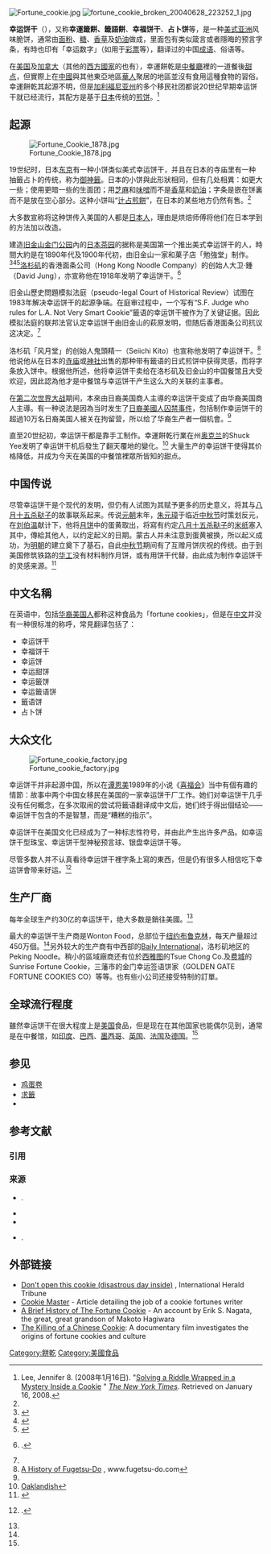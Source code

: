 {{bettertranslation}}
{{expand English}}
{{noteTA
|G1=Food
|1=zh-hans:黄油;zh-hk:牛油;zh-tw:奶油;
}}
[[File:Fortune_cookie.jpg|thumb]]
[[File:fortune_cookie_broken_20040628_223252_1.jpg|thumb]]

'''幸运饼干'''（{{lang-en|'''fortune cookie'''}}），又称'''幸運籤餅、籤語餅'''、'''幸福饼干'''、'''占卜饼'''等，是一种[[美國|美式]][[亚洲|亚洲]]风味脆饼，通常由[[面粉|面粉]]、[[糖|糖]]、[[香草|香草]]及[[黄油|奶油]]做成，里面包有类似箴言或者隱晦的预言字条，有時也印有「幸运数字」（如用于[[彩票|彩票]]等），翻译过的中国[[成语|成语]]、俗语等。

在[[美国|美国]]及[[加拿大|加拿大]]（其他的[[西方國家|西方國家]]的也有），幸運餅乾是[[中餐廳|中餐廳]]裡的一道餐後[[甜点|甜点]]，但實際上在[[中國|中國]]與其他東亞地區[[華人|華人]]聚居的地區並沒有食用這種食物的習俗。幸運餅乾其起源不明，但是[[加利福尼亚州|加利福尼亚州]]的多个移民社团都说20世纪早期幸运饼干就已经流行，其配方是基于[[日本|日本]]传统的[[煎餅_(日本)|煎饼]]。<ref name=solving>Lee,  Jennifer 8. (2008年1月16日). "[http://www.nytimes.com/2008/01/16/dining/16fort.html  Solving a Riddle Wrapped in a Mystery Inside  a Cookie] {{Wayback|url=http://www.nytimes.com/2008/01/16/dining/16fort.html |date=20110903021045 }}" ''[[The_New_York_Times|The New York Times]]''.  Retrieved on January 16, 2008.</ref>

== 起源 ==

[[File:Fortune_Cookie_1878.jpg|thumb]]

19世纪时，日本[[东京|东京]]有一种小饼类似美式幸运饼干，并且在日本的寺庙里有一种抽籤占卜的传统，称为[[求籤|御神籤]]。日本的小饼與此形狀相同，但有几处相異：如更大一些；使用更暗一些的生面团；用[[芝麻|芝麻]]和[[味噌|味噌]]而不是[[香草|香草]]和[[鮮奶油|奶油]]；字条是嵌在饼裏而不是放在空心部分。这种小饼叫“[[辻占煎餅|辻占煎餅]]”，在日本的某些地方仍然有售。<ref name=solving/>

大多数宣称将这种饼传入美国的人都是[[日本人|日本人]]，理由是烘焙师傅将他们在日本学到的方法加以改造。

建造[[旧金山|旧金山]][[金门公园|金门公园]]內的[[日本茶园|日本茶园]]的{{link-en|萩原真|Makoto Hagiwara}}据称是美国第一个推出美式幸运饼干的人，時間大約是在1890年代及1900年代初，由旧金山一家和菓子店「勉強堂」制作。<ref name=Nagata>{{cite web |  last = Nagata |  first = Erik |  title = A Brief History of The Fortune  Cookie |  url = http://www.hanascape.com/aboutus/fortunecookie/index.html |  accessdate = 2010-03-10 |  archive-date = 2008-08-20 |  archive-url = https://web.archive.org/web/20080820002056/http://www.hanascape.com/aboutus/fortunecookie/index.html |  dead-url = yes }}</ref><ref name=Ono>{{cite web |  last = Ono |  first = Gary |  title = Japanese American Fortune Cookie: A  Taste of Fame or Fortune --  Part II |  url = http://www.discovernikkei.org/forum/en/node/1935 |  date = 2007-10-31 |  accessdate = 2018-12-21 |  archive-date = 2009-04-04 |  archive-url = https://web.archive.org/web/20090404074145/http://www.discovernikkei.org/forum/en/node/1935 |  dead-url = no }}</ref><ref name="Martin_2004_8">{{Harv|Martin|2004}}</ref>[[洛杉矶|洛杉矶]]的香港面条公司（Hong Kong Noodle Company）的创始人大卫·鍾（David Jung），亦宣称他在1918年发明了幸运饼干。<ref name="Brunner_2005_5">{{Harv|Brunner|2005}}.</ref>

旧金山歷史問題模拟法庭（pseudo-legal Court of Historical Review）试图在1983年解决幸运饼干的起源争端。在庭审过程中，一个写有“S.F. Judge who rules for L.A. Not Very Smart Cookie”籤语的幸运饼干被作为了关键证据。因此模拟法庭的联邦法官认定幸运饼干由旧金山的萩原发明，但随后香港面条公司抗议这决定。<ref name="Brunner_2005_5"/> 

洛杉矶「风月堂」的创始人鬼頭精一（Seiichi Kito）也宣称他发明了幸运饼干。<ref>[http://www.fugetsu-do.com/history.htm A History of Fugetsu-Do] {{Wayback|url=http://www.fugetsu-do.com/history.htm |date=20171227032338 }},  www.fugetsu-do.com</ref>他说他从在日本的[[寺庙|寺庙]]或[[神社|神社]]{{里}}出售的那种带有籤语的日式煎饼中获得灵感，而将字条放入饼中。根据他所述，他将幸运饼干卖给在洛杉矶及旧金山的中国餐馆且大受欢迎，因此認為他才是中餐馆与幸运饼干产生这么大的关联的主事者。

在[[第二次世界大战|第二次世界大战]]期间，本來由日裔美国商人主導的幸运饼干变成了由华裔美国商人主導。有一种说法是因為当时发生了[[日裔美國人囚禁|日裔美國人囚禁事件]]，包括制作幸运饼干的超過10万名日裔美国人被关在拘留营，所以给了华裔生产者一個机會。<ref name=solving/>
 
直至20世纪初，幸运饼干都是靠手工制作。幸運餅乾行業在州[[奥克兰|奥克兰]]的Shuck Yee发明了幸运饼干机后發生了翻天覆地的變化。<ref>[http://www.oaklandish.com/TALES/patrons.html Oaklandish]{{dead link|date=2017年12月 |bot=InternetArchiveBot |fix-attempted=yes }}</ref> 大量生产的幸运饼干使得其价格降低，并成为今天在美国的中餐馆裡眾所皆知的甜点。
  
== 中国传说 ==
尽管幸运饼干是个现代的发明，但仍有人试图为其赋予更多的历史意义，将其与[[八月十五杀鞑子|八月十五杀鞑子]]的故事联系起来。传说[[元朝|元朝]]末年，[[朱元璋|朱元璋]]于临近[[中秋节|中秋节]]时策划反元，在[[刘伯温|刘伯温]]献计下，他将[[月饼|月饼]]中的蛋黄取出，将寫有约定[[八月十五杀鞑子|八月十五杀鞑子]]的[[米纸|米纸]]塞入其中，傳給其他人，以约定起义的日期。蒙古人并未注意到蛋黄被换，所以起义成功，为[[明朝|明朝]]的建立奠下了基石，自此[[中秋节|中秋节]]期间有了互赠月饼庆祝的传统。由于到美国修筑铁路的[[华工|华工]]没有材料制作月饼，或有用饼干代替，由此成为制作幸运饼干的灵感来源。<ref>{{cite web |url=https://www.dailyscanner.com/fortune-cookie-fortunes/ |title=Chinese Fortune Cookies |last=Wilson |first=Sophia |date=2020-05-23 |website=List of Fortune Cookie & History<!--|publisher= |access-date= |quote=--> |accessdate=2020-09-30 |archive-date=2019-12-25 |archive-url=https://web.archive.org/web/20191225172625/https://www.dailyscanner.com/fortune-cookie-fortunes/ |dead-url=no }}</ref>

== 中文名稱 ==
在英语中，包括[[华裔美国人|华裔美国人]]都称这种食品为「fortune cookies」，但是在[[中文|中文]]{{里}}并没有一种很标准的称呼，常見翻译包括了：
*幸运饼干
*幸福饼干
*幸运饼
*幸运甜饼
*幸运籤饼
*幸运籤语饼
*籤语饼
*占卜饼

== 大众文化 ==
[[File:Fortune_cookie_factory.jpg|thumb]]

幸运饼干并非起源中国，所以在[[谭恩美|谭恩美]]1989年的小说《[[喜福会|喜福会]]》当中有個有趣的情節：故事中两个中国女移民在美国的一家幸运饼干厂工作。她们对幸运饼干几乎没有任何概念，在多次取闹的尝试将籤语翻译成中文后，她们终于得出個结论——幸运饼干包含的不是智慧，而是“糟糕的指示”。

幸运饼干在美国文化已经成为了一种标志性符号，并由此产生出许多产品。如幸运饼干型珠宝、幸运饼干型神秘预言球、银盘幸运饼干等。

尽管多数人并不认真看待幸运饼干裡字条上寫的東西，但是仍有很多人相信吃下幸运饼會带来好运。<ref name="Parvin_1995">{{Harv|Parvin|1995}}.</ref>

== 生产厂商 ==

每年全球生产约30亿的幸运饼干，绝大多数是銷往美國。<ref name="solving"/>

最大的幸运饼干生产商是Wonton Food，总部位于[[纽约|纽约]][[布鲁克林|布鲁克林]]，每天产量超过450万個。<ref name="solving"/>另外较大的生产商有中西部的[https://web.archive.org/web/20140827074401/http://www.bailyinc.com/Prod_List.aspx?pc_id=8 Baily International]，洛杉矶地区的Peking Noodle。稍小的區域廠商还有位於[[西雅图|西雅图]]的Tsue Chong Co.及[[费城|费城]]的Sunrise Fortune Cookie，三藩市的金门幸运签语饼家（GOLDEN GATE FORTUNE COOKIES CO）等等。也有些小公司还接受特制的訂單。

== 全球流行程度 ==
雖然幸运饼干在很大程度上是[[美国|美国]]食品，但是现在在其他国家也能偶尔见到，通常是在中餐馆，如[[印度|印度]]、[[巴西|巴西]]、[[墨西哥|墨西哥]]、[[英国|英国]]、[[法国|法国]]及[[德国|德国]]。<ref name="solving"/>

==参见==
*[[鸡蛋卷|鸡蛋卷]]
*[[求籤|求籤]]
*{{link-ms|Kuih kapit}}

== 参考文献 ==
=== 引用 ===
{{Reflist|30em}}

=== 来源 ===
{{refbegin}}
* {{Citation
 |surname1    = Martin
 |given1      = James
 |year        = 2004
 |title       = Fortune Cookies: A San Francisco Invention
 |journal     = About.com
 |url         = http://sanfrancisco.about.com/cs/daytrips/a/fortunecook.htm
 |accessdate  = August 11, 2004
 |deadurl     = yes
 |archiveurl  = https://web.archive.org/web/20040818180921/http://sanfrancisco.about.com/cs/daytrips/a/fortunecook.htm
 |archivedate = 2004年8月18日
}}.
* {{Citation
 | surname1 = Brunner
 | given1 = Borgna
 | year = 2005
 | title = The History of the Fortune Cookie
 | journal = Infoplease
 | url = http://www.infoplease.com/spot/fortunecookies.html
 | accessdate = May 10, 2005
 | archive-date = 2010-02-27
 | archive-url = https://web.archive.org/web/20100227072545/http://www.infoplease.com/spot/fortunecookies.html
 | dead-url = no
 }}
* {{cite book
| title= The Fortune Cookie Chronicles
| url= https://archive.org/details/fortunecookiechr0000leej
| last= Lee
| first= Jennifer 8.
| authorlink= Jennifer 8. Lee
| year= 2008
| publisher= Twelve Books
| location = New York City
| ISBN = 0446580074 }}
* {{Citation
 | surname1 = Parvin
 | given1 = Ellie
 | year = 1995
 | title = Fortune cookie US invention
 | journal = Golden Gater
 | url = http://www.journalism.sfsu.edu/www/pubs/gater/spring95/jan31/fort.htm
 | accessdate = May 24, 2006
 | archive-url = https://web.archive.org/web/20060427053845/http://www.journalism.sfsu.edu/www/pubs/gater/spring95/jan31/fort.htm
 | archive-date = 2006-04-27
 | dead-url = yes
 }}.
{{refend}}

== 外部链接 ==
* [http://www.iht.com/articles/2007/10/08/business/08fortune.php Don't open this cookie (disastrous day inside)] {{Wayback|url=http://www.iht.com/articles/2007/10/08/business/08fortune.php |date=20080208192635 }}, International Herald Tribune
* [http://www.newyorker.com/printables/talk/050606ta_talk_olshan Cookie Master] {{Webarchive|url=https://archive.is/20120908133624/www.newyorker.com/printables/talk/050606ta_talk_olshan |date=2012-09-08 }} - Article detailing the job of a cookie fortunes writer
* [http://www.hanascape.com/aboutus/fortunecookie/index.html A Brief History of The Fortune Cookie] {{Wayback|url=http://www.hanascape.com/aboutus/fortunecookie/index.html |date=20080820002056 }} - An account by Erik S. Nagata, the great, great grandson of Makoto Hagiwara
* [https://web.archive.org/web/20100114003319/http://www.snagfilms.com/films/title/the_killing_of_a_chinese_cookie The Killing of a Chinese Cookie]: A documentary film investigates the origins of fortune cookies and culture

[[Category:餅乾|Category:餅乾]]
[[Category:美國食品|Category:美國食品]]